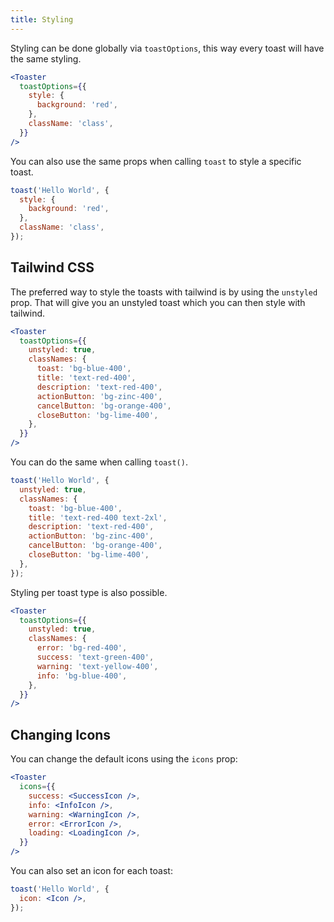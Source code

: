 ```yaml
---
title: Styling
---
```


Styling can be done globally via `toastOptions`, this way every toast will have the same styling.

```jsx
<Toaster
  toastOptions={{
    style: {
      background: 'red',
    },
    className: 'class',
  }}
/>
```

You can also use the same props when calling `toast` to style a specific toast.

```jsx
toast('Hello World', {
  style: {
    background: 'red',
  },
  className: 'class',
});
```

## Tailwind CSS

The preferred way to style the toasts with tailwind is by using the `unstyled` prop. That will give you an unstyled toast which you can then style with tailwind.

```jsx
<Toaster
  toastOptions={{
    unstyled: true,
    classNames: {
      toast: 'bg-blue-400',
      title: 'text-red-400',
      description: 'text-red-400',
      actionButton: 'bg-zinc-400',
      cancelButton: 'bg-orange-400',
      closeButton: 'bg-lime-400',
    },
  }}
/>
```

You can do the same when calling `toast()`.

```jsx
toast('Hello World', {
  unstyled: true,
  classNames: {
    toast: 'bg-blue-400',
    title: 'text-red-400 text-2xl',
    description: 'text-red-400',
    actionButton: 'bg-zinc-400',
    cancelButton: 'bg-orange-400',
    closeButton: 'bg-lime-400',
  },
});
```

Styling per toast type is also possible.

```jsx
<Toaster
  toastOptions={{
    unstyled: true,
    classNames: {
      error: 'bg-red-400',
      success: 'text-green-400',
      warning: 'text-yellow-400',
      info: 'bg-blue-400',
    },
  }}
/>
```

## Changing Icons

You can change the default icons using the `icons` prop:

```jsx
<Toaster
  icons={{
    success: <SuccessIcon />,
    info: <InfoIcon />,
    warning: <WarningIcon />,
    error: <ErrorIcon />,
    loading: <LoadingIcon />,
  }}
/>
```

You can also set an icon for each toast:

```jsx
toast('Hello World', {
  icon: <Icon />,
});
```
